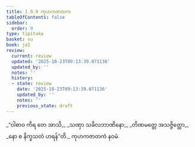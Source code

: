 ```yaml
---
title: 1.9.9 ကုဟကဇာတက
tableOfContents: false
sidebar:
  order: 9
type: tipitaka
basket: su
book: ja1
review:
  current: review
  updated: '2025-10-23T09:13:39.071136'
  updated_by: ''
  notes: ''
  history:
  - state: review
    date: '2025-10-23T09:13:39.071136'
    updated_by: ''
    notes: ''
    previous_state: draft
---
```



<ReviewStatus review={frontmatter.review} showDetails={true} />

<HypothesisAnnotation frontmatter={frontmatter} />

<DynamicBreadcrumb />

<Division number="89" book="ja1" e="ch" v="22" p="21">

<Paragraph number="196" type="verses" book="ja1">
_“ဝါစာဝ ကိရ တေ အာသိ,_  
_သဏှာ သခိလဘာဏိနော;_  
_တိဏမတ္တေ အသဇ္ဇိတ္ထော,_  
_နော စ နိက္ခသတံ ဟရန်”တိ._  


</Paragraph>
</Division>

<Paragraph number="197" type="center" book="ja1">
ကုဟကဇာတကံ နဝမံ.
</Paragraph>